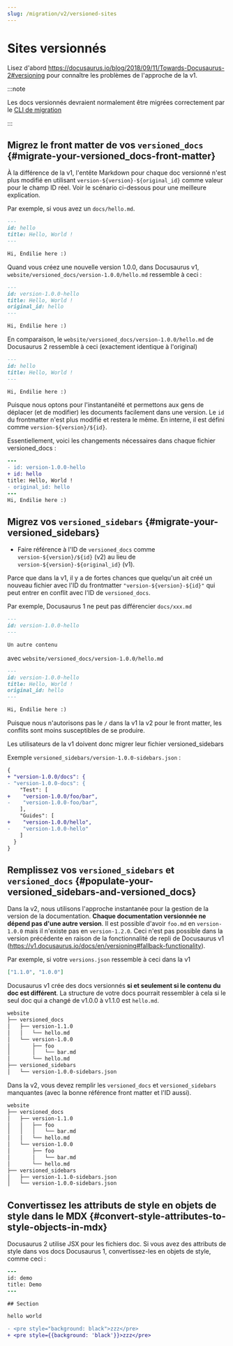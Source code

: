 ```yaml
---
slug: /migration/v2/versioned-sites
---
```


# Sites versionnés

Lisez d'abord https://docusaurus.io/blog/2018/09/11/Towards-Docusaurus-2#versioning pour connaître les problèmes de l'approche de la v1.

:::note

Les docs versionnés devraient normalement être migrées correctement par le [CLI de migration](./migration-automated.mdx)

:::

## Migrez le front matter de vos `versioned_docs` {#migrate-your-versioned_docs-front-matter}

À la différence de la v1, l'entête Markdown pour chaque doc versionné n'est plus modifié en utilisant `version-${version}-${original_id}` comme valeur pour le champ ID réel. Voir le scénario ci-dessous pour une meilleure explication.

Par exemple, si vous avez un `docs/hello.md`.

```md
---
id: hello
title: Hello, World !
---

Hi, Endilie here :)
```

Quand vous créez une nouvelle version 1.0.0, dans Docusaurus v1, `website/versioned_docs/version-1.0.0/hello.md` ressemble à ceci :

```md
---
id: version-1.0.0-hello
title: Hello, World !
original_id: hello
---

Hi, Endilie here :)
```

En comparaison, le `website/versioned_docs/version-1.0.0/hello.md` de Docusaurus 2 ressemble à ceci (exactement identique à l'original)

```md
---
id: hello
title: Hello, World !
---

Hi, Endilie here :)
```

Puisque nous optons pour l'instantanéité et permettons aux gens de déplacer (et de modifier) les documents facilement dans une version. Le `id` du frontmatter n'est plus modifié et restera le même. En interne, il est défini comme `version-${version}/${id}`.

Essentiellement, voici les changements nécessaires dans chaque fichier versioned_docs :

```diff {2-3,5}
---
- id: version-1.0.0-hello
+ id: hello
title: Hello, World !
- original_id: hello
---
Hi, Endilie here :)
```

## Migrez vos `versioned_sidebars` {#migrate-your-versioned_sidebars}

- Faire référence à l'ID de `versioned_docs` comme `version-${version}/${id}` (v2) au lieu de `version-${version}-${original_id}` (v1).

Parce que dans la v1, il y a de fortes chances que quelqu'un ait créé un nouveau fichier avec l'ID du frontmatter `"version-${version}-${id}"` qui peut entrer en conflit avec l'ID de `versioned_docs`.

Par exemple, Docusaurus 1 ne peut pas différencier `docs/xxx.md`

```md
---
id: version-1.0.0-hello
---

Un autre contenu
```

avec `website/versioned_docs/version-1.0.0/hello.md`

```md
---
id: version-1.0.0-hello
title: Hello, World !
original_id: hello
---

Hi, Endilie here :)
```

Puisque nous n'autorisons pas le `/` dans la v1 la v2 pour le front matter, les conflits sont moins susceptibles de se produire.

Les utilisateurs de la v1 doivent donc migrer leur fichier versioned_sidebars

Exemple `versioned_sidebars/version-1.0.0-sidebars.json` :

```diff {2-3,5-6,9-10}  title="versioned_sidebars/version-1.0.0-sidebars.json"
{
+ "version-1.0.0/docs": {
- "version-1.0.0-docs": {
    "Test": [
+    "version-1.0.0/foo/bar",
-    "version-1.0.0-foo/bar",
    ],
    "Guides": [
+    "version-1.0.0/hello",
-    "version-1.0.0-hello"
    ]
  }
}
```

## Remplissez vos `versioned_sidebars` et `versioned_docs` {#populate-your-versioned_sidebars-and-versioned_docs}

Dans la v2, nous utilisons l'approche instantanée pour la gestion de la version de la documentation. **Chaque documentation versionnée ne dépend pas d'une autre version**. Il est possible d'avoir `foo.md` en `version-1.0.0` mais il n'existe pas en `version-1.2.0`. Ceci n'est pas possible dans la version précédente en raison de la fonctionnalité de repli de Docusaurus v1 (https://v1.docusaurus.io/docs/en/versioning#fallback-functionality).

Par exemple, si votre `versions.json` ressemble à ceci dans la v1

```json title="versions.json"
["1.1.0", "1.0.0"]
```

Docusaurus v1 crée des docs versionnés **si et seulement si le contenu du doc est différent**. La structure de votre docs pourrait ressembler à cela si le seul doc qui a changé de v1.0.0 à v1.1.0 est `hello.md`.

```bash
website
├── versioned_docs
│   ├── version-1.1.0
│   │   └── hello.md
│   └── version-1.0.0
│       ├── foo
│       │   └── bar.md
│       └── hello.md
├── versioned_sidebars
│   └── version-1.0.0-sidebars.json
```

Dans la v2, vous devez remplir les `versioned_docs` et `versioned_sidebars` manquantes (avec la bonne référence front matter et l'ID aussi).

```bash {3-5,12}
website
├── versioned_docs
│   ├── version-1.1.0
│   │   ├── foo
│   │   │   └── bar.md
│   │   └── hello.md
│   └── version-1.0.0
│       ├── foo
│       │   └── bar.md
│       └── hello.md
├── versioned_sidebars
│   ├── version-1.1.0-sidebars.json
│   └── version-1.0.0-sidebars.json
```

## Convertissez les attributs de style en objets de style dans le MDX {#convert-style-attributes-to-style-objects-in-mdx}

Docusaurus 2 utilise JSX pour les fichiers doc. Si vous avez des attributs de style dans vos docs Docusaurus 1, convertissez-les en objets de style, comme ceci :

```diff
---
id: demo
title: Demo
---

## Section

hello world

- <pre style="background: black">zzz</pre>
+ <pre style={{background: 'black'}}>zzz</pre>
```
